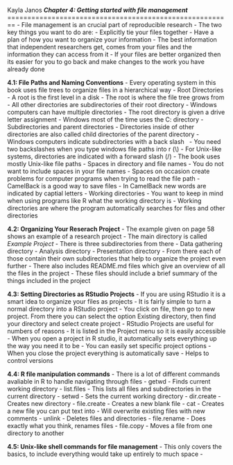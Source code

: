 Kayla Janos 
**_Chapter 4: Getting started with file management_**
========================================================
- File management is an crucial part of reproducible research 
- The two key things you want to do are:
  - Explicitly tie your files together
  - Have a plan of how you want to organize your information
- The best information that independent researchers get, comes from your files and the information they can access from it 
- If your files are better organized then its easier for you to go back and make changes to the work you have already done  

**4.1: File Paths and Naming Conventions**
- Every operating system in this book uses file trees to organize files in a hierarchical way
- Root Directories 
  - A root is the first level in a disk
  - The root is where the file tree grows from 
  - All other directories are subdirectories of their root directory
  - Windows computers can have multiple directories 
    - The root directory is given a drive letter assignment 
  - Windows most of the time uses the C:\ directory 
- Subdirectories and parent directories 
  - Directories inside of other directories are also called child directories of the parent directory 
  - Windows computers indicate subdirectories with a back slash \ 
    - You need two backslashes when you type windows file paths into r (\\)
  - For Unix-like systems, directories are indicated with a forward slash (/)
  - The book uses mostly Unix-like file paths 
- Spaces in directory and file names 
  - You do not want to include spaces in your file names 
  - Spaces on occasion create problems for computer programs when trying to read the file path
  - CamelBack is a good way to save files
    - In CamelBack new words are indicated by captial letters 
- Working directories 
  - You want to keep in mind when using programs like R what the working directory is 
    - Working directories are where the program automatically searches for files and other directories  
    
**4.2: Organizing Your Reserach Project**
- The example given on page 58 shows an example of a research project 
  - The main directory is called _Example Project_ 
  - There is three subdirectories from there 
    - Data gathering directory
    - Analysis directory
    - Presentation directory
  - From there each of those contain their own subdirectories that help to organize the project even further 
  - There also includes README.md files which give an overview of all the files in the project 
    - These files should include a brief summary of the things included in the project  

**4.3: Setting Directories as RStudio Projects**
- If you are using RStudio it is a smart idea to organize your files as projects 
- It is fairly simple to turn a normal directory into a RStudio project
  - You click on file, then go to new project. From there you can select the option Existing directory, then find your directory and select create project 
- RStudio Projects are useful for numbers of reasons 
  - It is listed in the Project menu so it is easily accessible 
  - When you open a project in R studio, it automatically sets everything up the way you need it to be 
  - You can easily set specific project options 
  - When you close the project everything is automatically save 
  - Helps to control versions  
  
**4.4: R file manipulation commands**
- There is a lot of different commands avaliable in R to handle navigating through files 
- getwd
  - Finds current working directory
- list.files 
  - This lists all files and subdirectories in the current directory
- setwd 
  - Sets the current working directory 
- dir.create
  - Creates new directory 
- file.create
  - Creates a new blank file
- cat 
  - Creates a new file you can put text into 
  - Will overwrite existing files with new comments 
- unlink 
  - Deletes files and directories 
- file.rename
  - Does exactly what you think, renames files 
- file.copy
  - Moves a file from one directory to another   

**4.5: Unix-like shell commands for file management**
- This only covers the basics, to include everything would take up entirely to much space 
- 
